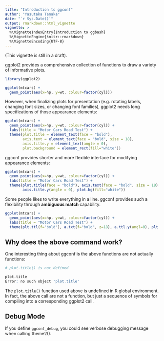 ```yaml
---
title: "Introduction to ggconf"
author: "Yasutaka Tanaka"
date: "`r Sys.Date()`"
output: rmarkdown::html_vignette
vignette: >
  %\VignetteIndexEntry{Introduction to ggbash}
  %\VignetteEngine{knitr::rmarkdown}
  %\VignetteEncoding{UTF-8}
---
```


(This vignette is still in a draft).

ggplot2 provides a comprehensive
collection of functions to draw a variety of informative plots.

```r
library(ggplot2)
```

```r
ggplot(mtcars) +
  geom_point(aes(x=hp, y=wt, colour=factor(cyl)))
```

However, when finalizing plots for presentation (e.g. rotating labels, changing font sizes, or changing font families), ggplot2 needs long specifications of those appearance elements:

```r
ggplot(mtcars) +
  geom_point(aes(x=hp, y=wt, colour=factor(cyl)) +
  labs(title = "Motor Cars Road Test") +
  theme(plot.title = element_text(face = "bold"),
        axis.text = element_text(face = "bold", size = 18),
        axis.title.y = element_text(angle = 0),
        plot.background = element_rect(fill="white"))
```

ggconf provides shorter and more flexible interface for modifying appearance elements:

```r
ggplot(mtcars) +
  geom_point(aes(x=hp, y=wt, colour=factor(cyl)) +
  labs(title = "Motor Cars Road Test") +
  theme(plot.title(face = "bold"), axis.text(face = "bold", size = 18),
        axis.title.y(angle = 0), plot.bg(fill="white"))
```

Some people likes to write everything in a line.
ggconf provides such a flexibility through **ambiguous match** capability:

```r
ggplot(mtcars) +
  geom_point(aes(x=hp, y=wt, colour=factor(cyl)) +
  labs(title = "Motor Cars Road Test") +
  theme(plt.ttl(f="bold"), a.txt(f="bold", z=18), a.ttl.y(angl=0), plt.bg(fl="white"))
```


## Why does the above command work?

One interesting thing about ggconf is the above functions are not actually functions:

```r
# plot.title() is not defined

plot.title
Error: no such object 'plot.title'
```

The `plot.title()` function used above is undefined in R global environment.
In fact, the above call are not a function, but just a sequence of symbols for compiling into a corresponding ggplot2 call.

## Debug Mode

If you define `ggconf_debug`, you could see verbose debugging message when calling theme2().